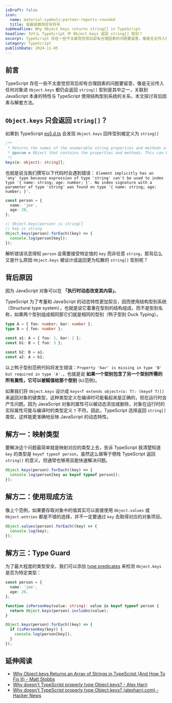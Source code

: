 ```yaml
---
isDraft: false
icon:
  name: material-symbols:partner-reports-rounded
  title: 容器装载惊叹号符号
subHeadline: Why Object.keys returns string[] in TypeScript
headline: 为什么 TypeScript 中 Object.keys 返回 string[] 型别？
excerpt: TypeScript 存在一些不太直觉但背后却有合理因素的问题要留意，像是无论传入任何对象进 `Object.keys` 都仍会返回 `string[]` 型别是其中之一，本文探讨背后因素与提供不同方向的解套方法供不同情境使用。
category: TypeScript
publishDate: 2024-11-05
---
```


## 前言

TypeScript 存在一些不太直觉但背后却有合理因素的问题要留意，像是无论传入任何对象进 `Object.keys` 都仍会返回 `string[]` 型别是其中之一，关联到 JavaScript 本身的特性与 TypeScript 使用结构型别系统的关系，本文探讨背后因素与解套方法。

## `Object.keys` 只会返回 `string[]`？

如果到 TypeScript [es5.d.ts](https://github.com/microsoft/TypeScript/blob/main/src/lib/es5.d.ts) 会发现 `Object.keys` 回传型别被定义为 `string[]`

```ts
/**
 * Returns the names of the enumerable string properties and methods of an object.
 * @param o Object that contains the properties and methods. This can be an object that you created or an existing Document Object Model (DOM) object.
 */
keys(o: object): string[];
```

也就是说当我们撰写以下代码时会遇到错误： `Element implicitly has an 'any' type because expression of type 'string' can't be used to index type '{ name: string; age: number; }'.
  No index signature with a parameter of type 'string' was found on type '{ name: string; age: number; }'.`

```ts del="person[key]"
const person = {
  name: 'joe',
  age: 20,
};

// Object.keys(person) is string[]
// key is string
Object.keys(person).forEach((key) => {
  console.log(person[key]);
});
```

解析错误讯息得知 `person` 会需要接受特定值的 `key` 而非任意 `string`，那背后么又是什么原因 `Object.keys` 被设计成返回更为松散的 `string[]` 型别呢？

## 背后原因

因为 JavaScript 对象可以在 **「执行时动态改变其内容」**。

TypeScript 为了考量和 JavaScript 的动态特性更加契合，因而使用结构型别系统（Structural type system），也就是说它着重在型别的结构组成，而不是型别名称，如果两个型别组成相同那它们就是相同的型别（鸭子型别 Duck Typing）。

```ts del="a2"
type A = { foo: number; bar: number };
type B = { foo: number };

const a1: A = { foo: 1, bar: 2 };
const b1: B = { foo: 3 };

const b2: B = a1;
const a2: A = b1;
```

以上鸭子型别范例代码将发生错误：`Property 'bar' is missing in type 'B' but required in type 'A'.`，也就是说 **如果一个型别包含了另一个型别所需的所有属性，它可以被赋值给那个型别** (`b2`范例)。

如果我们将 `Object.keys` 设计成 `keys<T extends object>(o: T): (keyof T)[]` 来返回对象的键类型，这种类型定义在编译时可能看起来是正确的，但在运行时会产生问题。因为 JavaScript 对象的属性可以被动态添加或删除，对象在运行时的实际属性可能与编译时的类型定义 `T` 不符。因此，TypeScript 选择返回 `string[]` 类型，这样能更准确地反映 JavaScript 的动态特性。

## 解方一：映射类型

要解决这个问题最简单就是映射对应的类型上去，告诉 TypeScript 我清楚知道 `key` 的类型是 `keyof typeof person`，虽然这么做等于牺牲 TypeScript 返回 `string[]` 的意义，但通常也够用且能快速解决问题。

```ts
Object.keys(person).forEach((key) => {
  console.log(person[key as keyof typeof person]);
});
```

## 解方二：使用现成方法

像上个范例，如果要存取对象中的值其实可以直接使用 `Object.values` 或 `Object.entries` 都是不错的选择，并不一定要通过 `key` 去取得对应的对象项目。

```ts
Object.values(person).forEach((key) => {
  console.log(key);
});
```

## 解方三：Type Guard

为了最大程度的类型安全，我们可以添加 [type predicates](https://www.typescriptlang.org/docs/handbook/2/narrowing.html#using-type-predicates) 来检测 `Object.keys` 是否为特定类型：

```ts
const person = {
  name: 'joe',
  age: 20,
};

function isPersonKey(value: string): value is keyof typeof person {
  return Object.keys(person).includes(value);
}

Object.keys(person).forEach((key) => {
  if (isPersonKey(key)) {
    console.log(person[key]);
  }
});
```

## 延伸阅读

- [Why Object.keys Returns an Array of Strings in TypeScript (And How To Fix It) - Matt Stobbs](https://www.mattstobbs.com/object-keys-typescript/)
- [Why doesn't TypeScript properly type Object.keys? - Alex Harri](https://alexharri.com/blog/typescript-structural-typing)
- [Why doesn't TypeScript properly type Object.keys? (alexharri.com) - Hacker News](https://news.ycombinator.com/item?id=36457557)
